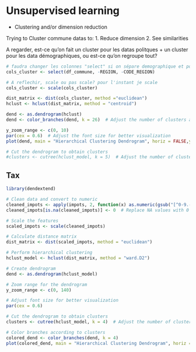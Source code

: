 # Unsupervised learning

* Clustering and/or dimension reduction

Trying to Cluster commune datas to:
1. Reduce dimension
2. See similarities

A regarder, est-ce qu'on fait un cluster pour les datas politques + un cluster pour les data démographiques, ou est-ce qu'on regroupe tout?

```r
# faudra changer les colonnes "select" si on sépare demographique et politique
cols_cluster <- select(df_commune, -REGION, -CODE_REGION)

# A reflechir, scale ou pas scale? pour l'instant je scale
cols_cluster <- scale(cols_cluster)

dist_matrix <- dist(cols_cluster, method ="euclidean")
hclust <- hclust(dist_matrix, method = "centroid")

dend <- as.dendrogram(hclust)
dend <- color_branches(dend, k = 26)  # Adjust the number of clusters as needed

y_zoom_range <- c(0, 10)
par(cex = 0.6)  # Adjust the font size for better visualization
plot(dend, main = "Hierarchical Clustering Dendrogram", horiz = FALSE,ylim = y_zoom_range)  # Set horiz to FALSE for vertical dendrogram

# Cut the dendrogram to obtain clusters
#clusters <- cutree(hclust_model, k = 5)  # Adjust the number of clusters as needed
```

## Tax
```r
library(dendextend)

# Clean data and convert to numeric
cleaned_impots <- apply(impots, 2, function(x) as.numeric(gsub("[^0-9.-]", "", x)))
cleaned_impots[is.na(cleaned_impots)] <- 0  # Replace NA values with 0

# Scale the features
scaled_impots <- scale(cleaned_impots)

# Calculate distance matrix
dist_matrix <- dist(scaled_impots, method = "euclidean")

# Perform hierarchical clustering
hclust_model <- hclust(dist_matrix, method = "ward.D2")

# Create dendrogram
dend <- as.dendrogram(hclust_model)

# Zoom range for the dendrogram
y_zoom_range <- c(0, 140)

# Adjust font size for better visualization
par(cex = 0.6)

# Cut the dendrogram to obtain clusters
clusters <- cutree(hclust_model, k = 4)  # Adjust the number of clusters as needed

# Color branches according to clusters
colored_dend <- color_branches(dend, k = 4)
plot(colored_dend, main = "Hierarchical Clustering Dendrogram", horiz = FALSE, ylim = y_zoom_range)
```

